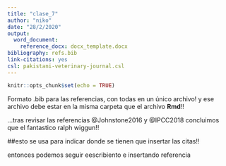 ```yaml
---
title: "clase_7"
author: "niko"
date: "28/2/2020"
output:
  word_document:
    reference_docx: docx_template.docx
bibliography: refs.bib
link-citations: yes
csl: pakistani-veterinary-journal.csl
---
```


```r
knitr::opts_chunk$set(echo = TRUE)
```
Formato .bib para las referencias, con todas en un único archivo! y ese archivo debe estar en la misma carpeta que el archivo **Rmd**!!

...tras revisar las referencias @Johnstone2016 y @IPCC2018 concluimos que el fantastico ralph wiggun!!

<div id="refs"></div> ##esto se usa para indicar donde se tienen que insertar las citas!!

entonces podemos seguir eescribiento e insertando referencia
